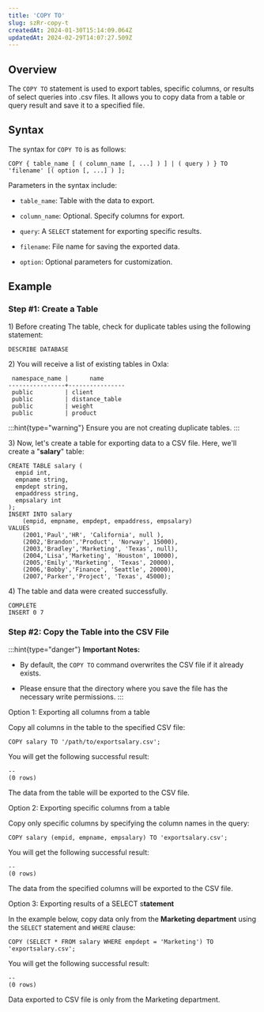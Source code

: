 ```yaml
---
title: 'COPY TO'
slug: szRr-copy-t
createdAt: 2024-01-30T15:14:09.064Z
updatedAt: 2024-02-29T14:07:27.509Z
---
```


## **Overview**

The `COPY TO` statement is used to export tables, specific columns, or results of select queries into .csv files. It allows you to copy data from a table or query result and save it to a specified file.

## **Syntax**

The syntax for `COPY TO` is as follows:

```pgsql
COPY { table_name [ ( column_name [, ...] ) ] | ( query ) } TO 'filename' [( option [, ...] ) ];
```

Parameters in the syntax include:

*   `table_name`: Table with the data to export.

*   `column_name`: Optional. Specify columns for export.

*   `query`: A `SELECT` statement for exporting specific results.

*   `filename`: File name for saving the exported data.

*   `option`: Optional parameters for customization.

## **Example**

### **Step #1: Create a Table**

1\) Before creating The table, check for duplicate tables using the following statement:&#x20;

```pgsql
DESCRIBE DATABASE
```

2\) You will receive a list of existing tables in Oxla:

```pgsql
 namespace_name |      name      
----------------+----------------
 public         | client
 public         | distance_table
 public         | weight
 public         | product
```

:::hint{type="warning"}
Ensure you are not creating duplicate tables.
:::

3\) Now, let's create a table for exporting data to a CSV file. Here, we'll create a "**salary**" table:

```pgsql
CREATE TABLE salary (
  empid int,
  empname string,
  empdept string,
  empaddress string,
  empsalary int
);
INSERT INTO salary 
    (empid, empname, empdept, empaddress, empsalary) 
VALUES 
    (2001,'Paul','HR', 'California', null ),
    (2002,'Brandon','Product', 'Norway', 15000),
    (2003,'Bradley','Marketing', 'Texas', null),
    (2004,'Lisa','Marketing', 'Houston', 10000),
    (2005,'Emily','Marketing', 'Texas', 20000),
    (2006,'Bobby','Finance', 'Seattle', 20000),
    (2007,'Parker','Project', 'Texas', 45000);
```

4\) The table and data were created successfully.

```pgsql
COMPLETE
INSERT 0 7
```

### **Step #2: Copy the Table into the CSV File**

:::hint{type="danger"}
**Important Notes:**

*   By default, the `COPY TO` command overwrites the CSV file if it already exists.

*   Please ensure that the directory where you save the file has the necessary write permissions.
:::

Option 1: Exporting all columns from a table 

Copy all columns in the table to the specified CSV file:

```pgsql
COPY salary TO '/path/to/exportsalary.csv';
```

You will get the following successful result:

```pgsql
--
(0 rows)
```

The data from the table will be exported to the CSV file.

Option 2: Exporting specific columns from a table

Copy only specific columns by specifying the column names in the query:

```pgsql
COPY salary (empid, empname, empsalary) TO 'exportsalary.csv';
```

You will get the following successful result:

```pgsql
--
(0 rows)
```

The data from the specified columns will be exported to the CSV file.

Option 3: Exporting results of a SELECT s**tatement**

In the example below, copy data only from the **Marketing department** using the `SELECT` statement and `WHERE` clause:

```pgsql
COPY (SELECT * FROM salary WHERE empdept = 'Marketing') TO 'exportsalary.csv';
```

You will get the following successful result:

```pgsql
--
(0 rows)
```

Data exported to CSV file is only from the Marketing department.
